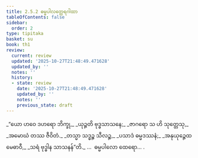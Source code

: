 ```yaml
---
title: 2.5.2 ဓမ္မပါလတ္ထေရဂါထာ
tableOfContents: false
sidebar:
  order: 2
type: tipitaka
basket: su
book: th1
review:
  current: review
  updated: '2025-10-27T21:48:49.471628'
  updated_by: ''
  notes: ''
  history:
  - state: review
    date: '2025-10-27T21:48:49.471628'
    updated_by: ''
    notes: ''
    previous_state: draft
---
```



<ReviewStatus review={frontmatter.review} showDetails={true} />

<HypothesisAnnotation frontmatter={frontmatter} />

<DynamicBreadcrumb />

<Division number="203" book="th1" e="ch" v="19" p="259">

<Paragraph number="405" type="verses" book="th1">
_“ယော ဟဝေ ဒဟရော ဘိက္ခု,_  
_ယုဉ္ဇတိ ဗုဒ္ဓသာသနေ;_  
_ဇာဂရော သ ဟိ သုတ္တေသု,_  
_အမောဃံ တဿ ဇီဝိတံ._  

</Paragraph>

</Division>
<Division number="204" book="th1" e="ch" v="19" p="259">

<Paragraph number="406" type="verses" book="th1">
_တသ္မာ သဒ္ဓဉ္စ သီလဉ္စ,_  
_ပသာဒံ ဓမ္မဒဿနံ;_  
_အနုယုဉ္ဇေထ မေဓာဝီ,_  
_သရံ ဗုဒ္ဓါန သာသနန်”တိ._  


</Paragraph>
</Division>

<Paragraph number="407" type="center" book="th1">
…  ဓမ္မပါလော ထေရော… .
</Paragraph>